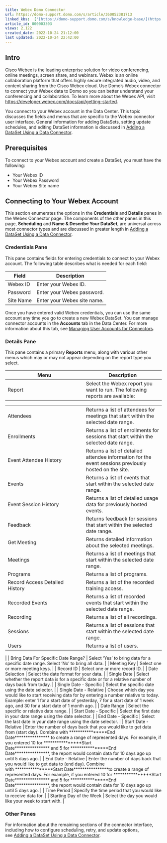 ```yaml
---
title: Webex Domo Connector
url: https://domo-support.domo.com/s/article/360052381713
linked_kbs:  ['[https://domo-support.domo.com/s/knowledge-base/](https://domo-support.domo.com/s/knowledge-base/)', '[https://domo-support.domo.com/s/](https://domo-support.domo.com/s/)', '[https://domo-support.domo.com/s/topic/0TO5w000000ZammGAC](https://domo-support.domo.com/s/topic/0TO5w000000ZammGAC)', '[https://domo-support.domo.com/s/topic/0TO5w000000ZanLGAS](https://domo-support.domo.com/s/topic/0TO5w000000ZanLGAS)', '[https://domo-support.domo.com/s/topic/0TO5w000000ZaoQGAS](https://domo-support.domo.com/s/topic/0TO5w000000ZaoQGAS)', '[https://domo-support.domo.com/s/article/360042926274](https://domo-support.domo.com/s/article/360042926274)', '[https://domo-support.domo.com/s/article/360042926054](https://domo-support.domo.com/s/article/360042926054)', '[https://domo-support.domo.com/s/article/360052381713](https://domo-support.domo.com/s/article/360052381713)', '[https://domo-support.domo.com/s/topic/0TO5w000000ZaoQGAS/api-connectors](https://domo-support.domo.com/s/topic/0TO5w000000ZaoQGAS/api-connectors)', '[https://domo-support.domo.com/s/article/360043429933](https://domo-support.domo.com/s/article/360043429933)', '[https://domo-support.domo.com/s/article/360043429953](https://domo-support.domo.com/s/article/360043429953)', '[https://domo-support.domo.com/s/article/360042925494](https://domo-support.domo.com/s/article/360042925494)', '[https://domo-support.domo.com/s/article/4408174643607](https://domo-support.domo.com/s/article/4408174643607)', '[https://domo-support.domo.com/s/article/360043429913](https://domo-support.domo.com/s/article/360043429913)', '[https://domo-support.domo.com/s/login/](https://domo-support.domo.com/s/login/)']
article_id: 000003303
views: 2,122
created_date: 2022-10-24 21:12:00
last updated: 2022-10-24 22:42:00
---
```




Intro
-----


Cisco Webex is the leading enterprise solution for video conferencing, online meetings, screen share, and webinars. Webex is an online collaboration platform that offers highly secure integrated audio, video, and content sharing from the Cisco Webex cloud. Use Domo's Webex connector to connect your Webex data to Domo so you can better understand your conferencing and collaboration. To learn more about the Webex API, visit <https://developer.webex.com/docs/api/getting-started>.


You connect to your Webex account in the Data Center. This topic discusses the fields and menus that are specific to the Webex connector user interface. General information for adding DataSets, setting update schedules, and editing DataSet information is discussed in [Adding a DataSet Using a Data Connector](/s/article/360042926274).


Prerequisites
-------------


To connect to your Webex account and create a DataSet, you must have the following:


* Your Webex ID
* Your Webex Password
* Your Webex Site name


Connecting to Your Webex Account
--------------------------------


This section enumerates the options in the **Credentials** and **Details** panes in the Webex Connector page. The components of the other panes in this page, **Scheduling** and **Name & Describe Your DataSet**, are universal across most connector types and are discussed in greater length in [Adding a DataSet Using a Data Connector](/s/article/360042926274 "Adding a DataSet Using a Data Connector").


### Credentials Pane


This pane contains fields for entering credentials to connect to your Webex account. The following table describes what is needed for each field:  




| Field | Description |
| --- | --- |
| Webex ID | Enter your Webex ID. |
| Password | Enter your Webex password. |
| Site Name | Enter your Webex site name. |


Once you have entered valid Webex credentials, you can use the same account any time you go to create a new Webex DataSet. You can manage connector accounts in the **Accounts** tab in the Data Center. For more information about this tab, see [Managing User Accounts for Connectors](/s/article/360042926054 "Managing User Accounts for Connectors").


### Details Pane


This pane contains a primary **Reports** menu, along with various other menus which may or may not appear depending on the report type you select.




| Menu | Description |
| --- | --- |
| Report | Select the Webex report you want to run. The following reports are available:

|  |  |
| --- | --- |
| Attendees | Returns a list of attendees for meetings that start within the selected date range. |
| Enrollments | Returns a list of enrollments for sessions that start within the selected date range. |
| Event Attendee History | Returns a list of detailed attendee information for the event sessions previously hosted on the site. |
| Events | Returns a list of events that start within the selected date range. |
| Event Session History | Returns a list of detailed usage data for previously hosted events. |
| Feedback | Returns feedback for sessions that start within the selected date range. |
| Get Meeting | Returns detailed information about the selected meetings. |
| Meetings | Returns a list of meetings that start within the selected date range. |
| Programs | Returns a list of programs. |
| Record Access Detailed History | Returns a list of the recorded training access. |
| Recorded Events | Returns a list of recorded events that start within the selected date range. |
| Recording | Returns a list of all recordings. |
| Sessions | Returns a list of sessions that start within the selected date range. |
| Users | Returns a list of users. |

 |
| Bring Data For Specific Date Range? | Select 'Yes' to bring data for a specific date range. Select 'No' to bring all data. |
| Meeting Key | Select one or more meeting keys. |
| Record ID | Select one or more record ID. |
| Date Selection | Select the date format for your data. |
| Single Date | Select whether the report data is for a specific date or for a relative number of days back from today. |
| Single Date - Specific | Select the specific date using the date selector. |
| Single Date - Relative | Choose which day you would like to start receiving data for by entering a number relative to today. Example: enter 1 for a start date of yesterday, 7 for a start date of 1 week ago, and 30 for a start date of 1 month ago. |
| Date Range | Select the specific or relative date range. |
| Start Date - Specific | Select the first date in your date range using the date selector. |
| End Date - Specific | Select the last date in your date range using the date selector. |
| Start Date - Relative | Enter the number of days back that you would like to get data from (start day). Combine with ****************End Date**************** to create a range of represented days.
For example, if you entered 10 for ****************Start Date**************** and 5 for ****************End Date****************, the report would contain data for 10 days ago up until 5 days ago. |
| End Date - Relative | Enter the number of days back that you would like to get data to (end day). Combine with ****************Start Date****************to create a range of represented days.
For example, if you entered 10 for ****************Start Date**************** and 5 for ****************End Date****************, the report would contain data for 10 days ago up until 5 days ago. |
| Time Period | Specify the time period that you would like to receive data for. |
| Starting Day of the Week | Select the day you would like your week to start with. |


### Other Panes


For information about the remaining sections of the connector interface, including how to configure scheduling, retry, and update options, see [Adding a DataSet Using a Data Connector](/s/article/360042926274).

